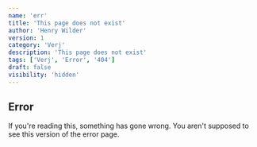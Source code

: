 ```yaml
---
name: 'err'
title: 'This page does not exist'
author: 'Henry Wilder'
version: 1
category: 'Verj'
description: 'This page does not exist'
tags: ['Verj', 'Error', '404']
draft: false
visibility: 'hidden'
---
```


## Error
If you're reading this, something has gone wrong. You aren't supposed to see this version of the error page.